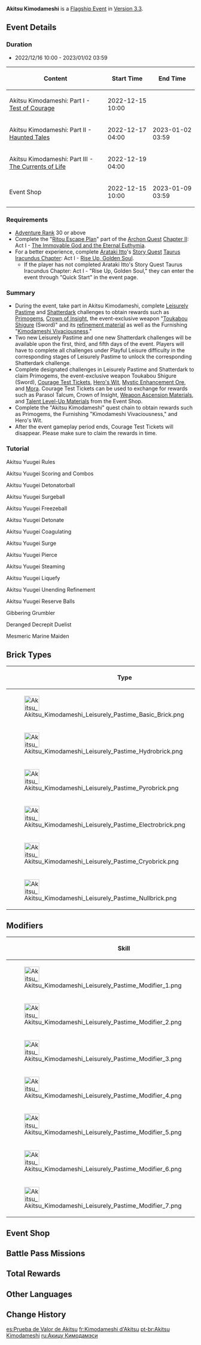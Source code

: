 {{EventTabs
|subpage1=Leisurely Pastime
|subpage2=Shatterdark
}}
{{Event
|name              = Akitsu Kimodameshi
|image             = Akitsu Kimodameshi.png
|type              = In-Game
|type2             = Flagship
|type3             = Co-Op
|time_known        = yes
|time_start        = 2022-12-15 10:00:00
|time_end          = 2023-01-02 03:59:59
|link              = https://www.hoyolab.com/article/14330068
|link2             = https://www.hoyolab.com/article/14363755
|reward            = Toukabou Shigure
|rewardType        = Weapon
|quick_start       = Rise Up, Golden Soul
|no_quick_start    = Ritou Escape Plan
}}
{{Description|The ever-well-informed Paimon has caught wind of a exciting new event hosted by the Yashiro Commission called the "Test of Courage." Experience new amusements and win awesome rewards before it's too late.}}
'''Akitsu Kimodameshi''' is a [[Flagship Event]] in [[Version 3.3]].

==Event Details==
===Duration===
* 2022/12/16 10:00 - 2023/01/02 03:59
{|class="article-table"
!Content
!Start Time
!End Time
|-
|Akitsu Kimodameshi: Part I - [[Test of Courage (Event Quest)|Test of Courage]]
|2022-12-15 10:00
|rowspan=3|2023-01-02 03:59
|-
|Akitsu Kimodameshi: Part II - [[Haunted Tales]]
|2022-12-17 04:00
|-
|Akitsu Kimodameshi: Part III - [[The Currents of Life]]
|2022-12-19 04:00
|-
|Event Shop
|2022-12-15 10:00
|2023-01-09 03:59
|}

===Requirements===
* [[Adventure Rank]] 30 or above
* Complete the "[[Ritou Escape Plan]]" part of the [[Archon Quest]] [[Chapter II]]: Act I - [[The Immovable God and the Eternal Euthymia]].
* For a better experience, complete [[Arataki Itto]]'s [[Story Quest]] [[Taurus Iracundus Chapter]]: Act I - [[Rise Up, Golden Soul]].
** If the player has not completed Arataki Itto's Story Quest Taurus Iracundus Chapter: Act I - "Rise Up, Golden Soul," they can enter the event through "Quick Start" in the event page.

===Summary===
* During the event, take part in Akitsu Kimodameshi, complete [[Akitsu Kimodameshi/Leisurely Pastime|Leisurely Pastime]] and [[Akitsu Kimodameshi/Shatterdark|Shatterdark]] challenges to obtain rewards such as [[Primogem]]s, [[Crown of Insight]], the event-exclusive weapon "[[Toukabou Shigure]] (Sword)" and its [[Parasol Talcum|refinement material]] as well as the Furnishing "[[Kimodameshi Vivaciousness]]."
* Two new Leisurely Pastime and one new Shatterdark challenges will be available upon the first, third, and fifth days of the event. Players will have to complete all challenges under Playful Leisure difficulty in the corresponding stages of Leisurely Pastime to unlock the corresponding Shatterdark challenge.
* Complete designated challenges in Leisurely Pastime and Shatterdark to claim Primogems, the event-exclusive weapon Toukabou Shigure (Sword), [[Courage Test Ticket]]s, [[Hero's Wit]], [[Mystic Enhancement Ore]], and [[Mora]]. Courage Test Tickets can be used to exchange for rewards such as Parasol Talcum, Crown of Insight, [[Weapon Ascension Material]]s, and [[Talent Level-Up Material]]s from the Event Shop.
* Complete the "Akitsu Kimodameshi" quest chain to obtain rewards such as Primogems, the Furnishing "Kimodameshi Vivaciousness," and Hero's Wit.
* After the event gameplay period ends, Courage Test Tickets will disappear. Please make sure to claim the rewards in time.

===Tutorial===
;Akitsu Yuugei{{Colon}} Rules
{{Tutorial
|image1  = Tutorial Akitsu Yuugei Rules 1.png
|text1   = While playing Akitsu Yuugei, the player must {{Color|help|actively serve their ball}}, and propel the Skill-Ball forward using the bar.<br />The Skill-Ball will rebound upon colliding with the bar. If the collision occurs {{Color|help|while the bar is moving}}, the {{Color|help|rebound vector}} of the ball will also change.
|image2  = Tutorial Akitsu Yuugei Rules 2.png
|text2   = Before embarking on a challenge, players can select {{Color|help|Modifiers}} in the pre-match menu to gain more effective bonuses. Certain Modifiers must be unlocked after completing specific stages, and some Modifiers can even be enhanced by completing Shatterdark stages.
|image3  = Tutorial Akitsu Yuugei Rules 3.png
|text3   = Based on the {{Color|help|Elemental Type}} possessed by the character controlling the bar, the bar will be infused with the corresponding element and {{Color|help|apply the same element}} to the Skill-Ball.<br />During Akitsu Yuugei, when there are {{Color|help|Pyro, Hydro, Cryo, or Electro}} Characters on the field, they will apply their corresponding element to the bar.
|image4  = Tutorial Akitsu Yuugei Rules 4.png
|text4   = When there are less than a requisite amount of bricks on the field, and the ball lands another hit, the bar will {{Color|help|fire a flurry of fireworks forward}}. Should any of these fireworks hit a brick, they will inflict DMG. You can use this method to destroy bricks that are hard to hit.
|image5  = Tutorial Akitsu Yuugei Rules 5.png
|text5   = While playing Leisurely Pastime for Akitsu Yuugei, you can join Co-Op mode as a single player. If already in Co-Op mode, you can invite a player from your party to play together.<br />Shatterdark mode can only be played solo.
}}

;Akitsu Yuugei{{Colon}} Scoring and Combos
{{Tutorial
|image1  = Tutorial Akitsu Yuugei Scoring 1.png
|text1   = Use Skill-Balls to deal DMG to bricks and thereby {{Color|help|score points}}. The more {{Color|help|time there is remaining}} when the challenge ends, and the higher the {{Color|help|Combo count}} you achieve, the more {{Color|help|additional points}} you will score.
|image2  = Tutorial Akitsu Yuugei Scoring 2.png
|text2   = Scoring consecutive hits on bricks to deal DMG will rack up your {{Color|help|Combo count}}. This Combo count will {{Color|help|reset}} once you lose the {{Color|help|final}} Skill-Ball you have on the field.
}}

;Akitsu Yuugei{{Colon}} Detonatorball
{{Tutorial
|image1  = Tutorial Akitsu Yuugei Detonatorball 1.png
|text1   = After a Skill-Ball triggers an Overloaded reaction with the bar, it will gain the {{Color|help|Detonate}} effect: Upon hitting a brick, a blast that {{Color|help|deals AoE DMG}} to surrounding bricks will occur.
}}

;Akitsu Yuugei{{Colon}} Surgeball
{{Tutorial
|image1  = Tutorial Akitsu Yuugei Surgeball 1.png
|text1   = After a Skill-Ball triggers an Electro-Charged reaction with the bar, it will gain the Surge effect: Upon hitting a brick, lightning will be unleashed, {{Color|help|applying Electro}} to all bricks in a {{Color|help|fixed AoE}}.
}}

;Akitsu Yuugei{{Colon}} Freezeball
{{Tutorial
|image1  = Tutorial Akitsu Yuugei Freezeball 1.png
|text1   = After a Skill-Ball triggers a Frozen reaction with the bar, it will {{Color|help|temporarily halt in place on the bar}}, though the bar will still be able to move. After the Frozen duration elapses, the Skill-Ball will automatically shoot forward. Alternatively, it can also be preemptively propelled by active choice.
}}

;Akitsu Yuugei{{Colon}} Detonate
{{Tutorial
|image1  = Tutorial Akitsu Yuugei Detonate 1.png
|text1   = After a Skill-Ball hits a brick and causes an Overloaded reaction, the {{Color|help|Detonate}} effect will be triggered, unleashing a blast that {{Color|help|deals AoE DMG}} to surrounding bricks.
}}

;Akitsu Yuugei{{Colon}} Coagulating
{{Tutorial
|image1  = Tutorial Akitsu Yuugei Coagulating 1.png
|text1   = When the Skill-Ball hits a brick and triggers the Frozen reaction, it will unleash the {{Color|help|Coagulating}} effect: Causes {{Color|help|all bricks of the same type}} that are connected to the struck brick to be frozen. Should the Skill-Ball strike a frozen brick again, it will {{Color|help|immediately shatter}} that brick along with all other frozen bricks connected to it.
}}

;Akitsu Yuugei{{Colon}} Surge
{{Tutorial
|image1  = Tutorial Akitsu Yuugei Surge 1.png
|text1   = After a Skill-Ball hits a brick and causes an Electro-Charged reaction, the {{Color|help|Surge}} effect will be triggered, unleashing lightning from the struck brick's position that randomly {{Color|help|deals DMG within a fixed AoE}} to surrounding bricks.
}}

;Akitsu Yuugei{{Colon}} Pierce
{{Tutorial
|image1  = Tutorial Akitsu Yuugei Pierce 1.png
|text1   = After a Skill-Ball hits a brick and causes the Superconduct reaction, the {{Color|help|Pierce}} effect will be inflicted: Hit bricks no longer cause reflections. Instead, the ball will continue moving forward, {{Color|help|punching through all bricks in its path}}. The effect ends upon the Skill-Ball striking the boundary.
}}

;Akitsu Yuugei{{Colon}} Steaming
{{Tutorial
|image1  = Tutorial Akitsu Yuugei Steaming 1.png
|text1   = After a Skill-Ball hits a brick and causes the Vaporize reaction, the {{Color|help|Steaming}} effect will be triggered, dealing {{Color|help|higher DMG}} to the struck brick.
}}

;Akitsu Yuugei{{Colon}} Liquefy
{{Tutorial
|image1  = Tutorial Akitsu Yuugei Liquefy 1.png
|text1   = After a Skill-Ball hits a brick and causes the Melt reaction, the {{Color|help|Liquefy}} effect will be triggered, dealing {{Color|help|higher DMG}} to the struck brick.
}}

;Akitsu Yuugei{{Colon}} Unending Refinement
{{Tutorial
|image1  = Tutorial Akitsu Yuugei Unending Refinement 1.png
|text1   = New bricks will be constantly generated in this mode of increasing difficulty tiers. Try to get the highest score you can within the time limit.
}}

;Akitsu Yuugei{{Colon}} Reserve Balls
{{Tutorial
|image1  = Tutorial Akitsu Yuugei Reserve Balls 1.png
|text1   = During Unending Refinement's Leisurely Pastime and Shatterdark challenges, {{Color|help|reserve balls}} will become limited. Once the {{Color|help|last}} Skill-Ball shoots past the {{Color|help|lower boundary}}, it will be considered lost, and will permanently reduce the number of balls in your reserve.<br />When reserve balls are at zero, you will fail the challenge.
}}

;Gibbering Grumbler
{{Tutorial
|image1  = Tutorial Akitsu Yuugei Gibbering Grumbler 1.png
|text1   = The Boss Brick "Gibbering Grumbler" can summon a ring of Electro bricks to guard itself. This Electro brick ring will {{Color|help|rotate in accordance with the bar's movements}}. Perhaps this can be used to your advantage by making your Skill-Ball bounce repeatedly between the adversary and the Electro bricks, dealing immense DMG.
}}

;Deranged Decrepit Duelist
{{Tutorial
|image1  = Tutorial Akitsu Yuugei Deranged Decrepit Duelist 1.png
|text1   = When the Boss Brick "Deranged Decrepit Duelist" is struck by the Skill-Ball, it will enter a {{Color|help|defensive state}}: Upon impacting the main body of the "Deranged Decrepit Duelist", the Skill-Ball will be {{Color|help|reflected at an accelerated velocity}}...
}}

;Mesmeric Marine Maiden
{{Tutorial
|image1  = Tutorial Akitsu Yuugei Mesmeric Marine Maiden 1.png
|text1   = The Boss Brick "Mesmeric Marine Maiden" can summon multiple watery mirrors onto the field: When the Skill-Ball hits one such mirror, it will {{Color|help|randomly come out from another}}. After taking a certain amount of damage, the "Mesmeric Marine Maiden" will summon bricks to protect itself. These summoned bricks will disappear if you {{Color|help|shoot the Skill-Ball through mirrors enough times}} or if you wait for a set period.
}}

==Brick Types==
{|class="article-table tdl3" style="text-align: center"
!colspan="2"|Type
!Effect
|-id="Basic Brick"
|[[File:Akitsu Kimodameshi Leisurely Pastime Basic Brick.png|40px]]
|Basic Brick
|A brick without any Elemental Type. When a Skill-Ball affected by an element hits a basic brick but does not break it, it will transfer the same element it has upon the brick.
|-id="Hydrobrick"
|[[File:Akitsu Kimodameshi Leisurely Pastime Hydrobrick.png|40px]]
|Hydrobrick
|A brick infused with Hydro. It can trigger Elemental Reactions upon contacting Cryo, Pyro, or Electro.
|-id="Pyrobrick"
|[[File:Akitsu Kimodameshi Leisurely Pastime Pyrobrick.png|40px]]
|Pyrobrick
|A brick infused with Pyro. It can trigger Elemental Reactions upon contacting Hydro, Cryo, or Electro.
|-id="Electrobrick"
|[[File:Akitsu Kimodameshi Leisurely Pastime Electrobrick.png|40px]]
|Electrobrick
|A brick infused with Electro. It can trigger Elemental Reactions upon contacting Hydro, Cryo, or Pyro.
|-id="Cryobrick"
|[[File:Akitsu Kimodameshi Leisurely Pastime Cryobrick.png|40px]]
|Cryobrick
|A brick infused with Cryo. It can trigger Elemental Reactions upon contacting Hydro, Pyro, or Electro.
|-id="Nullbrick"
|[[File:Akitsu Kimodameshi Leisurely Pastime Nullbrick.png|40px]]
|Nullbrick
|A brick bearing no Elemental Type, nor able to be infused with any Elements. Skill-Balls cannot damage this kind of brick via direct impact, and it will only be destroyed after all the bricks connected with it are broken.
|}

==Modifiers==
{|class="article-table tdl3" style="text-align: center"
!colspan="2"|Skill
!Effect
|-
|[[File:Akitsu Kimodameshi Leisurely Pastime Modifier 1.png|40px]]
|Replicating Collider<br /><small>Max Level: 1</small>
|In single-player challenges, when there are less than 3 Skill-Ball(s) on the field, for every 30 hit(s) added to the Combo count, {{Color|help|1 additional Skill-Ball will be launched}} forward in a random direction when the next successful hit is made using the bar.<br />In Co-Op challenges, the maximum number of Skill-Balls on the field will be 4, and the required Combo count will be increased to 50.
|-
|[[File:Akitsu Kimodameshi Leisurely Pastime Modifier 2.png|40px]]
|Reflector Ward<br /><small>Max Level: 1</small>
|For every 30 hit(s) added to the Combo count, a {{Color|help|protective wall will be created}} at the lower bound of the map that can reflect any Skill-Balls that impact it. The wall will last 6s.<br />In Co-Op challenges, the wall will require an increased Combo count of 60 to be created.
|-
|[[File:Akitsu Kimodameshi Leisurely Pastime Modifier 3.png|40px]]
|Shatter-prise!<br /><small>Max Level: 3</small>
|For every 30 added to the Combo count, shattering a new brick will spawn a {{Color|help|Merit-Ball}}. Using the bar to catch the Merit-Ball will net you 100/125/150 points.
|-
|[[File:Akitsu Kimodameshi Leisurely Pastime Modifier 4.png|40px]]
|Relative Expansion<br /><small>Max Level: 1</small>
|After switching characters, the {{Color|help|bar will be made wider}} for 10s.
|-
|[[File:Akitsu Kimodameshi Leisurely Pastime Modifier 5.png|40px]]
|Switch-celeration<br /><small>Max Level: 1</small>
|Character {{Color|help|Movement SPD increased by 20%}}.
|-
|[[File:Akitsu Kimodameshi Leisurely Pastime Modifier 6.png|40px]]
|Impact Accelerator<br /><small>Max Level: 3</small>
|For every 30 added to the Combo count, you will get an additional 80/100/120 points, and for your next hit, the Skill-Ball's {{Color|help|flight speed will be increased by 20%}}. This flight speed increase can stack up to 3 times.
|-
|[[File:Akitsu Kimodameshi Leisurely Pastime Modifier 7.png|40px]]
|Concomitant Impact<br /><small>Max Level: 2</small>
|When there are less than 10 bricks on the board, and the ball lands another hit, the bar will shoot {{Color|help|8/10 enhanced fireworks ahead}}. Should these fireworks hit a brick, they will inflict even greater damage than normal. This effect can be triggered once every 4s.
|}

==Event Shop==
{{Shop/Header|currency=Courage Test Ticket|total=1|type=Event}}
{{Shop|Crown of Insight|x=1|500|1|total=1}}
{{Shop|Parasol Talcum|x=1|600|4|total=1}}
{{Shop|Jeweled Branch of a Distant Sea|x=1|15|12|total=1}}
{{Shop|Jade Branch of a Distant Sea|x=1|45|4|total=1}}
{{Shop|Narukami's Joy|x=1|15|12|total=1}}
{{Shop|Narukami's Affection|x=1|45|4|total=1}}
{{Shop|Mask of the Tiger's Bite|x=1|15|12|total=1}}
{{Shop|Mask of the One-Horned|x=1|45|4|total=1}}
{{Shop|Guide to Transience|x=1|25|6|total=1}}
{{Shop|Philosophies of Transience|x=1|75|2|total=1}}
{{Shop|Guide to Elegance|x=1|25|6|total=1}}
{{Shop|Philosophies of Elegance|x=1|75|2|total=1}}
{{Shop|Guide to Light|x=1|25|6|total=1}}
{{Shop|Philosophies of Light|x=1|75|2|total=1}}
{{Shop|Mystic Enhancement Ore|x=1|5|60|total=1}}
{{Shop|Mora|x=10,000|10|40|total=1}}
{{Shop/Footer|total=5,580}}

==Battle Pass Missions==
{{Battle Pass Missions
|name     = Stellar Rivers
|mission1 = {{Color|[Event]}} Complete Men-Mayhem on Playful Leisure in Akitsu Kimodameshi
|exp1     = 1,200
|mission2 = {{Color|[Event]}} Complete Gibbering Grumbler in Akitsu Kimodameshi
|exp2     = 1,500
|mission3 = {{Color|[Event]}} Complete Deranged Decrepit Duelist in Akitsu Kimodameshi
|exp3     = 1,500
|mission4 = {{Color|[Event]}} Complete Mesmeric Marine Maiden in Akitsu Kimodameshi
|exp4     = 1,500
}}

==Total Rewards==
{{Event Rewards
|Primogem = 990
|Mora = 1,840,000
|Hero's Wit = 48
|Mystic Enhancement Ore = 122
|Crown of Insight = 1
|Toukabou Shigure = 1
|Parasol Talcum = 4
|Kimodameshi Vivaciousness = 1
|Jeweled Branch of a Distant Sea = 12
|Jade Branch of a Distant Sea = 4
|Narukami's Joy = 12
|Narukami's Affection = 4
|Mask of the Tiger's Bite = 12
|Mask of the One-Horned = 4
|Guide to Transience = 6
|Philosophies of Transience = 2
|Guide to Elegance = 6
|Philosophies of Elegance = 2
|Guide to Light = 6
|Philosophies of Light = 2
|sort = Primogem,Mora,Hero's Wit,Mystic Enhancement Ore,Crown of Insight,Toukabou Shigure,Parasol Talcum,Kimodameshi Vivaciousness,Jeweled Branch of a Distant Sea,Jade Branch of a Distant Sea,Narukami's Joy,Narukami's Affection,Mask of the Tiger's Bite,Mask of the One-Horned,Guide to Transience,Philosophies of Transience,Guide to Elegance,Philosophies of Elegance,Guide to Light,Philosophies of Light
}}
{{Event Rewards
|type = Event Items
|Courage Test Ticket = 5,580
|sort = Courage Test Ticket
}}

==Other Languages==
{{Other Languages
|en      = Akitsu Kimodameshi
|zhs     = 秋津森夜试胆会
|zhs_rm  = Qiūjīn-sēn Yè Shìdǎn-huì
|zht     = 秋津森夜試膽會
|zht_rm  = Qiūjīn-sēn Yè Shìdǎn-huì
|zh_tl   = Night in the Dragonfly Forest Test of Courage Contest
|ja      = 秋津ノ夜森肝試し大会
|ja_rm   = Akitsu no Yorumori Kimodameshi Taikai{{Assumed}}
|ja_tl   = Dragonfly Night Forest Test of Courage Contest
|ja_note = {{Lang|{{w|Kimodameshi}}|ja=肝試し|ja_lit=test one's liver}}, or "test of courage" is a Japanese activity in which people explore frightening, and potentially dangerous, places to build up courage.
|ko      = 아키츠 숲 담력 시험
|ko_tl   = Akitsu Forest Courage Test
|es      = Prueba de Valor de Akitsu
|es_tl   = Akitsu's Test of Courage
|fr      = Kimodameshi d'Akitsu
|fr_tl   = Kimodameshi of Akitsu
|ru      = Акицу Кимодамэси
|th      = งานประชันความกล้า Akitsu
|th_rm   = 
|th_tl   = 
|vi      = Akitsu Kimodameshi
|de      = Akitsu Kimodameshi
|id      = Akitsu Kimodameshi
|pt      = Akitsu Kimodameshi
|tr      = Akitsu Kimodameshi
|it      = Akitsu Kimodameshi
}}

==Change History==
{{Change History|3.3}}

[[es:Prueba de Valor de Akitsu]]
[[fr:Kimodameshi d'Akitsu]]
[[pt-br:Akitsu Kimodameshi]]
[[ru:Акицу Кимодамэси]]
